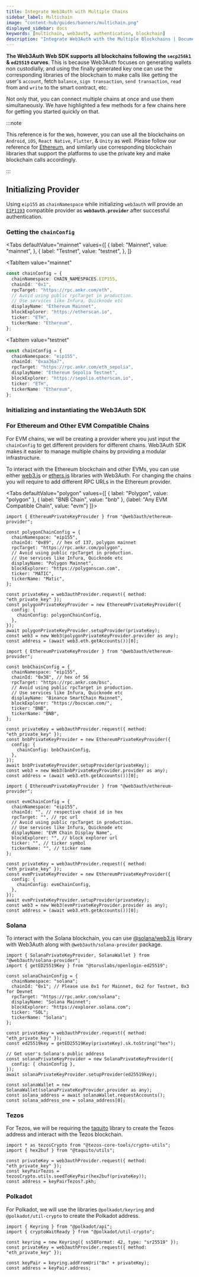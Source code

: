 ```yaml
---
title: Integrate Web3Auth with Multiple Chains
sidebar_label: Multichain
image: "content-hub/guides/banners/multichain.png"
displayed_sidebar: docs
keywords: [multichain, web3auth, authentication, blockchain]
description: "Integrate Web3Auth with the Multiple Blockchains | Documentation - Web3Auth"
---
```



**The Web3Auth Web SDK supports all blockchains following the `secp256k1` & `ed25519` curves**. This is because Web3Auth focuses on generating wallets
non custodially, and using the finally generated key one can use the corresponding libraries of the blockchain to make calls like getting the user's
`account`, fetch `balance`, `sign transaction`, `send transaction`, `read` from and `write` to the smart contract, etc.

Not only that, you can connect multiple chains at once and use them simultaneously. We have highlighted a few methods for a few chains here for
getting you started quickly on that.

:::note

This reference is for the `Web`, however, you can use all the blockchains on `Android`, `iOS`, `React Native`, `Flutter`, & `Unity` as well. Please
follow our reference for [Ethereum](/connect-blockchain/ethereum/), and similarly use corresponding blockchain libraries that support the platforms to
use the private key and make blockchain calls accordingly.

:::

## Initializing Provider

Using `eip155` as `chainNamespace` while initializing `web3auth` will provide an [`EIP1193`](https://eips.ethereum.org/EIPS/eip-1193) compatible
provider as **`web3auth.provider`** after successful authentication.

### Getting the `chainConfig`

<Tabs
 defaultValue="mainnet"
  values={[
    { label: "Mainnet", value: "mainnet", },
    { label: "Testnet", value: "testnet", },
  ]}
>
<TabItem
  value="mainnet"
>

```typescript
const chainConfig = {
  chainNamespace: CHAIN_NAMESPACES.EIP155,
  chainId: "0x1",
  rpcTarget: "https://rpc.ankr.com/eth",
  // Avoid using public rpcTarget in production.
  // Use services like Infura, Quicknode etc
  displayName: "Ethereum Mainnet",
  blockExplorer: "https://etherscan.io",
  ticker: "ETH",
  tickerName: "Ethereum",
};
```

</TabItem>

<TabItem
  value="testnet"
>

```typescript
const chainConfig = {
  chainNamespace: "eip155",
  chainId: "0xaa36a7",
  rpcTarget: "https://rpc.ankr.com/eth_sepolia",
  displayName: "Ethereum Sepolia Testnet",
  blockExplorer: "https://sepolia.etherscan.io",
  ticker: "ETH",
  tickerName: "Ethereum",
};
```

</TabItem>
</Tabs>

### Initializing and instantiating the Web3Auth SDK

<InitializeWeb3Auth />

### For Ethereum and Other EVM Compatible Chains

For EVM chains, we will be creating a provider where you just input the `chainConfig` to get different providers for different chains. Web3Auth SDK
makes it easier to manage multiple chains by providing a modular infrastructure.

To interact with the Ethereum blockchain and other EVMs, you can use either [web3.js](https://web3js.readthedocs.io/en/v1.2.8/getting-started.html) or
[ethers.js](https://docs.ethers.io/v5/getting-started/) libraries with Web3Auth. For changing the chains you will require to add different RPC URLs in
the Ethereum provider.

<Tabs
  defaultValue="polygon"
  values={[
    { label: "Polygon", value: "polygon" },
    { label: "BNB Chain", value: "bnb" },
    {label: "Any EVM Compatible Chain", value: "evm"}
]}>

<TabItem value="polygon">

```tsx
import { EthereumPrivateKeyProvider } from "@web3auth/ethereum-provider";

const polygonChainConfig = {
  chainNamespace: "eip155",
  chainId: "0x89", // hex of 137, polygon mainnet
  rpcTarget: "https://rpc.ankr.com/polygon",
  // Avoid using public rpcTarget in production.
  // Use services like Infura, Quicknode etc
  displayName: "Polygon Mainnet",
  blockExplorer: "https://polygonscan.com",
  ticker: "MATIC",
  tickerName: "Matic",
};

const privateKey = web3authProvider.request({ method: "eth_private_key" });
const polygonPrivateKeyProvider = new EthereumPrivateKeyProvider({
  config: {
    chainConfig: polygonChainConfig,
  },
});
await polygonPrivateKeyProvider.setupProvider(privateKey);
const web3 = new Web3(polygonPrivateKeyProvider.provider as any);
const address = (await web3.eth.getAccounts())[0];
```

</TabItem>

<TabItem value="bnb">

```tsx
import { EthereumPrivateKeyProvider } from "@web3auth/ethereum-provider";

const bnbChainConfig = {
  chainNamespace: "eip155",
  chainId: "0x38", // hex of 56
  rpcTarget: "https://rpc.ankr.com/bsc",
  // Avoid using public rpcTarget in production.
  // Use services like Infura, Quicknode etc
  displayName: "Binance SmartChain Mainnet",
  blockExplorer: "https://bscscan.com/",
  ticker: "BNB",
  tickerName: "BNB",
};

const privateKey = web3authProvider.request({ method: "eth_private_key" });
const bnbPrivateKeyProvider = new EthereumPrivateKeyProvider({
  config: {
    chainConfig: bnbChainConfig,
  },
});
await bnbPrivateKeyProvider.setupProvider(privateKey);
const web3 = new Web3(bnbPrivateKeyProvider.provider as any);
const address = (await web3.eth.getAccounts())[0];
```

</TabItem>

<TabItem value="evm">

```tsx
import { EthereumPrivateKeyProvider } from "@web3auth/ethereum-provider";

const evmChainConfig = {
  chainNamespace: "eip155",
  chainId: "", // respective chaid id in hex
  rpcTarget: "", // rpc url
  // Avoid using public rpcTarget in production.
  // Use services like Infura, Quicknode etc
  displayName: "EVM Chain Display Name",
  blockExplorer: "", // block explorer url
  ticker: "", // ticker symbol
  tickerName: "", // ticker name
};

const privateKey = web3authProvider.request({ method: "eth_private_key" });
const evmPrivateKeyProvider = new EthereumPrivateKeyProvider({
  config: {
    chainConfig: evmChainConfig,
  },
});
await evmPrivateKeyProvider.setupProvider(privateKey);
const web3 = new Web3(evmPrivateKeyProvider.provider as any);
const address = (await web3.eth.getAccounts())[0];
```

</TabItem>

</Tabs>

### Solana

To interact with the Solana blockchain, you can use [@solana/web3.js](https://solana-labs.github.io/solana-web3.js/) library with Web3Auth along with
`@web3auth/solana-provider` package.

```tsx
import { SolanaPrivateKeyProvider, SolanaWallet } from "@web3auth/solana-provider";
import { getED25519Key } from "@toruslabs/openlogin-ed25519";

const solanaChainConfig = {
  chainNamespace: "solana";
  chainId: "0x1"; // Please use 0x1 for Mainnet, 0x2 for Testnet, 0x3 for Devnet
  rpcTarget: "https://rpc.ankr.com/solana";
  displayName: "Solana Mainnet";
  blockExplorer: "https://explorer.solana.com";
  ticker: "SOL";
  tickerName: "Solana";
};

const privateKey = web3authProvider.request({ method: "eth_private_key" });
const ed25519key = getED25519Key(privateKey).sk.toString("hex");

// Get user's Solana's public address
const solanaPrivateKeyProvider = new SolanaPrivateKeyProvider({
  config: { chainConfig },
});
await solanaPrivateKeyProvider.setupProvider(ed25519key);

const solanaWallet = new SolanaWallet(solanaPrivateKeyProvider.provider as any);
const solana_address = await solanaWallet.requestAccounts();
const solana_address_one = solana_address[0];
```

### Tezos

For Tezos, we will be requiring the [taquito](https://tezostaquito.io/) library to create the Tezos address and interact with the Tezos blockchain.

```tsx
import * as tezosCrypto from "@tezos-core-tools/crypto-utils";
import { hex2buf } from "@taquito/utils";

const privateKey = web3authProvider.request({ method: "eth_private_key" });
const keyPairTezos = tezosCrypto.utils.seedToKeyPair(hex2buf(privateKey));
const address = keyPairTezos?.pkh;
```

### Polkadot

For Polkadot, we will use the libraries `@polkadot/keyring` and `@polkadot/util-crypto` to create the Polkadot address.

```tsx
import { Keyring } from "@polkadot/api";
import { cryptoWaitReady } from "@polkadot/util-crypto";

const keyring = new Keyring({ ss58Format: 42, type: "sr25519" });
const privateKey = web3authProvider.request({ method: "eth_private_key" });

const keyPair = keyring.addFromUri("0x" + privateKey);
const address = keyPair.address;
```
